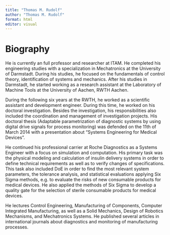 ```yaml
---
title: "Thomas M. Rudolf"
author: "Thomas M. Rudolf"
format: html
editor: visual
---
```


# Biography

He is currently an full professor and researcher at ITAM. He completed his engineering studies with a specialization in Mechatronics at the University of Darmstadt. During his studies, he focused on the fundamentals of control theory, identification of systems and mechanics. After his studies in Darmstadt, he started working as a research assistant at the Laboratory of Machine Tools at the University of Aachen, RWTH Aachen.

During the following six years at the RWTH, he worked as a scientific assistant and development engineer. During this time, he worked on his doctoral investigation. Besides the investigation, his responsibilities also included the coordination and management of investigation projects. His doctoral thesis (Adaptable parametrization of diagnostic systems by using digital drive signals for process monitoring) was defended on the 11th of March 2014 with a presentation about “Systems Engineering for Medical Devices”.

He continued his professional carrier at Roche Diagnostics as a Systems Engineer with a focus on simulation and computation. His primary task was the physical modeling and calculation of insulin delivery systems in order to define technical requirements as well as to verify changes of specifications. This task also included DoE in order to find the most relevant system parameters, the tolerance analysis, and statistical evaluations applying Six Sigma methods, e.g. to evaluate the risks of new consumable products for medical devices. He also applied the methods of Six Sigma to develop a quality gate for the selection of sterile consumable products for medical devices.

He lectures Control Engineering, Manufacturing of Components, Computer Integrated Manufacturing, as well as a Solid Mechanics, Design of Robotics Mechanisms, and Mechatronics Systems. He published several articles in international journals about diagnostics and monitoring of manufacturing processes.
